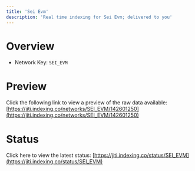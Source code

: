 ```yaml
---
title: 'Sei Evm'
description: 'Real time indexing for Sei Evm; delivered to you'
---
```


# Overview
- Network Key: `SEI_EVM`

# Preview
Click the following link to view a preview of the raw data available: [https://jiti.indexing.co/networks/SEI_EVM/142601250](https://jiti.indexing.co/networks/SEI_EVM/142601250)

# Status
Click here to view the latest status: [https://jiti.indexing.co/status/SEI_EVM](https://jiti.indexing.co/status/SEI_EVM)
